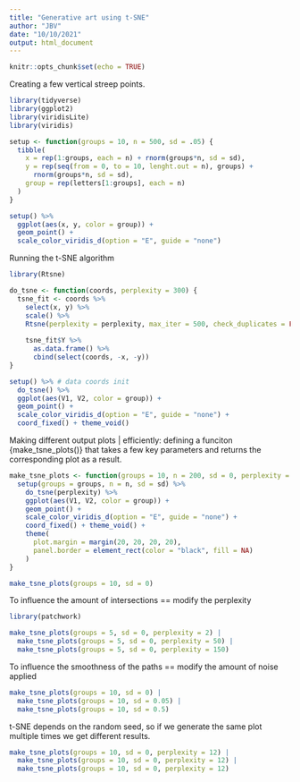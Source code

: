 ```yaml
---
title: "Generative art using t-SNE"
author: "JBV"
date: "10/10/2021"
output: html_document
---
```


```r
knitr::opts_chunk$set(echo = TRUE)
```

Creating a few vertical streep points.

```r
library(tidyverse)
library(ggplot2)
library(viridisLite)
library(viridis)

setup <- function(groups = 10, n = 500, sd = .05) {
  tibble(
    x = rep(1:groups, each = n) + rnorm(groups*n, sd = sd),
    y = rep(seq(from = 0, to = 10, lenght.out = n), groups) +
      rnorm(groups*n, sd = sd),
    group = rep(letters[1:groups], each = n)
  )
}

setup() %>%
  ggplot(aes(x, y, color = group)) +
  geom_point() +
  scale_color_viridis_d(option = "E", guide = "none")
```

Running the t-SNE algorithm

```r
library(Rtsne)

do_tsne <- function(coords, perplexity = 300) {
  tsne_fit <- coords %>%
    select(x, y) %>%
    scale() %>%
    Rtsne(perplexity = perplexity, max_iter = 500, check_duplicates = FALSE)
  
    tsne_fit$Y %>%
      as.data.frame() %>%
      cbind(select(coords, -x, -y))
}

setup() %>% # data coords init
  do_tsne() %>%
  ggplot(aes(V1, V2, color = group)) +
  geom_point() +
  scale_color_viridis_d(option = "E", guide = "none") +
  coord_fixed() + theme_void()
```

Making different output plots | efficiently: defining a funciton {make_tsne_plots()} that takes a few key parameters and returns the corresponding plot as a result.
```r
make_tsne_plots <- function(groups = 10, n = 200, sd = 0, perplexity = 5) {
  setup(groups = groups, n = n, sd = sd) %>%
    do_tsne(perplexity) %>%
    ggplot(aes(V1, V2, color = group)) +
    geom_point() +
    scale_color_viridis_d(option = "E", guide = "none") +
    coord_fixed() + theme_void() +
    theme(
      plot.margin = margin(20, 20, 20, 20),
      panel.border = element_rect(color = "black", fill = NA)
    )
}

make_tsne_plots(groups = 10, sd = 0)
```

To influence the amount of intersections == modify the perplexity

```r
library(patchwork)

make_tsne_plots(groups = 5, sd = 0, perplexity = 2) |
  make_tsne_plots(groups = 5, sd = 0, perplexity = 50) |
  make_tsne_plots(groups = 5, sd = 0, perplexity = 150)
```

To influence the smoothness of the paths == modify the amount of noise applied

```r
make_tsne_plots(groups = 10, sd = 0) |
  make_tsne_plots(groups = 10, sd = 0.05) |
  make_tsne_plots(groups = 10, sd = 0.5)
```

t-SNE depends on the random seed, so if we generate the same plot multiple times we get different results.

```r
make_tsne_plots(groups = 10, sd = 0, perplexity = 12) |
  make_tsne_plots(groups = 10, sd = 0, perplexity = 12) |
  make_tsne_plots(groups = 10, sd = 0, perplexity = 12)
```
